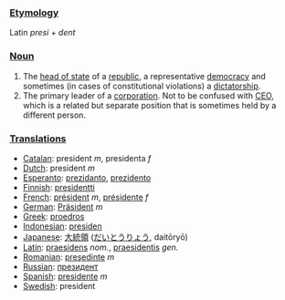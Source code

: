 ===[[Etymology]]===

Latin ''presi'' + ''dent''

===[[Noun]]===

#The [[head of state]] of a [[republic]], a representative [[democracy]] and sometimes (in cases of constitutional violations) a [[dictatorship]].
#The primary leader of a [[corporation]].  Not to be confused with [[CEO]], which is a related but separate position that is sometimes held by a different person.

===[[Translation]]s===

*[[Catalan]]: president ''m'', presidenta ''f''
*[[Dutch]]: president ''m''
*[[Esperanto]]: [[prezidanto]], [[prezidento]]
*[[Finnish]]: [[presidentti]]
*[[French]]: [[président]] ''m'', [[présidente]] ''f''
*[[German]]: [[Präsident]] ''m''
*[[Greek]]: [[proedros]]
*[[Indonesian]]: [[presiden]]
*[[Japanese]]: [[大統領]] ([[だいとうりょう]], daitōryō)
*[[Latin]]: [[praesidens]] ''nom.'', [[praesidentis]] ''gen.''
*[[Romanian]]: [[preşedinte]] ''m''
*[[Russian]]: [[президент]]
*[[Spanish]]: [[presidente]] ''m''
*[[Swedish]]: president